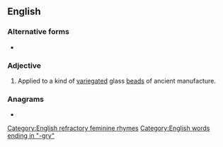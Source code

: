 ==English==

===Alternative forms===
* {{l|en|aggri}}

===Adjective===
{{en-adj|-}}

# Applied to a kind of [[variegated]] glass [[bead]]s of ancient manufacture.
#: {{ux|en|'''Aggri''' beads are found in Ashantee and Fantee in Africa.}}

===Anagrams===
* {{anagrams|en|raggy}}

[[Category:English refractory feminine rhymes]]
[[Category:English words ending in "-gry"]]